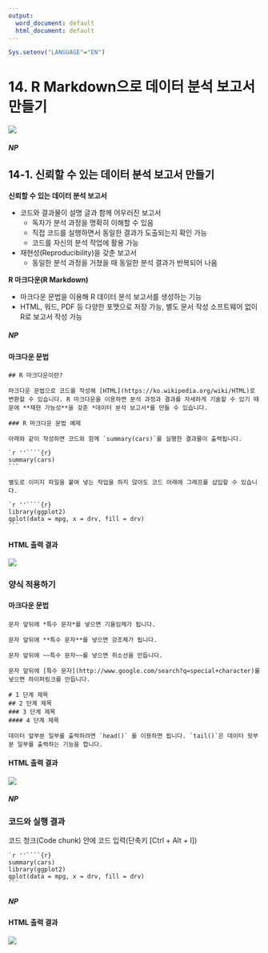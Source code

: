 ```yaml
---
output:
  word_document: default
  html_document: default
---
```


<!-- RMD 설정 -->
```r
Sys.setenv("LANGUAGE"="EN")
```

# 14. R Markdown으로 데이터 분석 보고서 만들기

![](img/14_00.png)

##### NP #####

## 14-1. 신뢰할 수 있는 데이터 분석 보고서 만들기

**신뢰할 수 있는 데이터 분석 보고서**

  - 코드와 결과물이 설명 글과 함께 어우러진 보고서
      + 독자가 분석 과정을 명확히 이해할 수 있음
      + 직접 코드를 실행하면서 동일한 결과가 도출되는지 확인 가능
      + 코드를 자신의 분석 작업에 활용 가능

  - 재현성(Reproducibility)을 갖춘 보고서
    + 동일한 분석 과정을 거쳤을 때 동일한 분석 결과가 반복되어 나옴


**R 마크다운(R Markdown)**

  - 마크다운 문법을 이용해 R 데이터 분석 보고서를 생성하는 기능
  - HTML, 워드, PDF 등 다양한 포맷으로 저장 가능, 별도 문서 작성 소프트웨어 없이 R로 보고서 작성 가능

##### NP #####

#### 마크다운 문법

    ## R 마크다운이란?
    
    마크다운 문법으로 코드를 작성해 [HTML](https://ko.wikipedia.org/wiki/HTML)로 변환할 수 있습니다. R 마크다운을 이용하면 분석 과정과 결과를 자세하게 기술할 수 있기 때문에 **재현 가능성**을 갖춘 *데이터 분석 보고서*를 만들 수 있습니다.
    
    ### R 마크다운 문법 예제
    
    아래와 같이 작성하면 코드와 함께 `summary(cars)`를 실행한 결과물이 출력됩니다.
    
    `r ''````{r}
    summary(cars)
    ```
    
    별도로 이미지 파일을 붙여 넣는 작업을 하지 않아도 코드 아래에 그래프를 삽입할 수 있습니다.
    
    `r ''````{r}
    library(ggplot2)
    qplot(data = mpg, x = drv, fill = drv)
    ```


#### HTML 출력 결과

![](img/14_1.png)

### 양식 적용하기

#### 마크다운 문법


    문자 앞뒤에 *특수 문자*를 넣으면 기울임체가 됩니다.
    
    문자 앞뒤에 **특수 문자**를 넣으면 강조체가 됩니다.
    
    문자 앞뒤에 ~~특수 문자~~를 넣으면 취소선을 만듭니다.
    
    문자 앞뒤에 [특수 문자](http://www.google.com/search?q=special+character)를 넣으면 하이퍼링크를 만듭니다.
    
    # 1 단계 제목
    ## 2 단계 제목
    ### 3 단계 제목
    #### 4 단계 제목
    
    데이터 앞부분 일부를 출력하려면 `head()` 를 이용하면 됩니다. `tail()`은 데이터 뒷부분 일부를 출력하는 기능을 합니다.


#### HTML 출력 결과

![](img/14_2.png)


##### NP #####

### 코드와 실행 결과

코드 청크(Code chunk) 안에 코드 입력(단축키 [Ctrl + Alt + I])

    `r ''````{r}
    summary(cars)
    library(ggplot2)
    qplot(data = mpg, x = drv, fill = drv)
    ```

##### NP #####

#### HTML 출력 결과

![](img/14_3.png)
